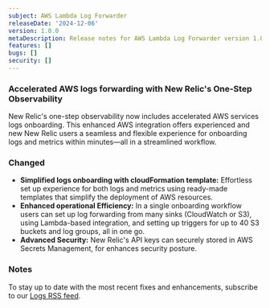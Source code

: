```yaml
---
subject: AWS Lambda Log Forwarder 
releaseDate: '2024-12-06'
version: 1.0.0
metaDescription: Release notes for AWS Lambda Log Forwarder version 1.0.0
features: []
bugs: []
security: []
---
```


### Accelerated AWS logs forwarding with New Relic's One-Step Observability

New Relic's one-step observability now includes accelerated AWS services logs onboarding. This enhanced AWS integration offers experienced and new New Relic users a seamless and flexible experience for onboarding logs and metrics within minutes—all in a streamlined workflow.

### Changed

* **Simplified logs onboarding with cloudFormation template:** Effortless set up experience for both logs and metrics using ready-made templates that simplify the deployment of AWS resources.
* **Enhanced operational Efficiency:** In a single onboarding workflow users can set up log forwarding from many sinks (CloudWatch or S3), using Lambda-based integration, and setting up triggers for up to 40 S3 buckets and log groups, all in one go.
* **Advanced Security:**  New Relic's API keys can securely stored in AWS Secrets Management, for enhances security posture.

### Notes

To stay up to date with the most recent fixes and enhancements, subscribe to our [Logs RSS feed](/docs/release-notes/logs-release-notes/).
